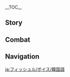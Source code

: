 {{CharacterTabs}}
{{LanguageTabs}}
{{Stub|1={{Meta/VO|tl=1|rm=1|Korean}}<br>Check Korean romanization for: ''Good Morning: Greet Oz''}}
__TOC__
==Story==
{{VO/Story
|character           = Fischl
|language            = ko
|name                = 피슬

|vo_01_01_title      = 첫 만남…
|vo_01_01_subtitle   = Hello
|vo_01_01_file       = VO_{language}{character} Hello.ogg
|vo_01_01_tx         = '''피슬:''' 난 단죄의 황녀, 피슬. 운명의 부름을 받고 이곳에 강림했노라&mdash;&mdash;응? 너도 이세계의 여행자야…? 좋아, 나와의 동행을 허락하도록 하지<br /><!--
                    -->'''오즈:''' 「안녕, 만나서 반가워」라고 하십니다
|vo_01_01_rm         = '''Piseul:''' Nan danjoe-ui hwangnyeo, Piseul. Unmyeong-ui bureumeul batgo itose gangrilhaetnora{{lmdash}} Eung? Neodo "Isegye"ui yeohaengjaya...? Joa, nawa-ui donghaeng'eul heorakhadorok haji<br /><!--
                    -->'''Ojeu:''' "Annyeong, mannaseo bangawo"rago hasipnida
|vo_01_01_tl         = 

|vo_02_01_title      = 잡담・운명의 속삭임
|vo_02_01_subtitle   = Chat: Whispers of Destiny
|vo_02_01_file       = VO_{language}{character} Chat - Whispers of Destiny.ogg
|vo_02_01_tx         = 운명의 속삭임이 나의 존귀한 이름을 부르는 게 들리는군…
|vo_02_01_rm         = Unmyeong-ui soksagimi naui jongwihan ireumeul bureuneun ge deullineungun...
|vo_02_01_tl         = 

|vo_02_02_title      = 잡담・천지창조
|vo_02_02_subtitle   = Chat: Creation of the World
|vo_02_02_file       = VO_{language}{character} Chat - Creation of the World.ogg
|vo_02_02_tx         = 훗, 이 황녀의 영광스러운 빛으로 천지를 비추겠노라
|vo_02_02_rm         = Hut, i hwangnyeo-ui yeonggwangseureoun bicheuro cheonjireul bichugetnora
|vo_02_02_tl         = 

|vo_02_03_title      = 잡담・저편의 사람
|vo_02_03_subtitle   = Chat: One From the Beyond
|vo_02_03_file       = VO_{language}{character} Chat - One From the Beyond.ogg
|vo_02_03_tx         = '''피슬:''' 먼 곳에 있는 수행원들은 잘 있는지…<br /><!--
                    -->'''오즈:''' 모험가 길드의 모두는 걱정하실 필요 없습니다
|vo_02_03_rm         = '''Piseul:''' Meon gose itneun suhaeng'wondeureun jal itneunji...<br /><!--
                    -->'''Ojeu:''' Moheomga gildeu-ui moduneun geokjeonghasil piryo eopseupnida
|vo_02_03_tl         = 

<!-- Weather -->
|vo_03_01_title      = 비가 그친 후…
|vo_03_01_subtitle   = After the Rain
|vo_03_01_file       = VO_{language}{character} After the Rain.ogg
|vo_03_01_tx         = 하늘이 맑아졌나. 기분이 좋… 에헴, 비가 갠 뒤의 청랑한 경색은 마치 운명의 전환점과도 같구나! 즐겁도다!
|vo_03_01_rm         = Haneuri malgajyeotna. Gibuni jot... Ehem, biga gaen dwi-ui cheongranghan gyeongsaegeun machi unmyeong-ui jeonhwanjeomgwado gatguna! Jeulgeopdoda!
|vo_03_01_tl         = 

|vo_03_02_title      = 번개가 칠 때…
|vo_03_02_subtitle   = When Thunder Strikes
|vo_03_02_file       = VO_{language}{character} When Thunder Strikes.ogg
|vo_03_02_tx         = '''피슬:''' 아아, 저 운명을 알리는 신성한 심판의 번개를 봐…<br /><!--
                    -->'''오즈:''' 그러고 보니, 아직 안 걷은 빨래가 있었죠?<br /><!--
                    -->'''피슬:''' 엑?!
|vo_03_02_rm         = '''Piseul:''' <!--Aa, jeo unmyeong'eul allineun sinseonghan beongaereul bwa...--><br /><!--
                    -->'''Ojeu:''' Geureogo boni, ajik an geodeun ppallaega isseotjyo?<br /><!--
                    -->'''Piseul:''' Ek?!
|vo_03_02_tl         = 

|vo_03_03_title      = 눈이 올 때…
|vo_03_03_subtitle   = When It Snows
|vo_03_03_file       = VO_{language}{character} When It Snows.ogg
|vo_03_03_tx         = '''피슬:''' 훗, 좋은 광경이군. 마치 「그 세계」에서 황녀의 앞에서 말라버린 죄인의 피와 눈물 같군&mdash;&mdash;에&mdash;&mdash;에취!<br /><!--
                    -->'''오즈:''' 아가씨 앞에선 죄인의 콧물도 말라버리겠군요<br /><!--
                    -->'''피슬:''' 오즈&mdash;&mdash;에, 에취!
|vo_03_03_rm         = '''Piseul:''' Hut, joeun gwanggyeong'igun. Machi "Geu Segye"eseo hwangnyeo-ui apeseo mallabeorin joein-ui pwa nunmul gatgun{{lmdash}} E{{lmdash}}Echwi!<br /><!--
                    -->'''Ojeu:''' Agassi apeseon joein-ui kotmuldo mallabeorigetgunyo<br /><!--
                    -->'''Piseul:''' Ojeu{{lmdash}} E, echwi!
|vo_03_03_tl         = 

|vo_03_04_title      = 햇살이 좋을 때…
|vo_03_04_subtitle   = When the Sun Is Out
|vo_03_04_file       = VO_{language}{character} When the Sun Is Out.ogg
|vo_03_04_tx         = '''피슬:''' 오즈, 나의 권속이여…<br /><!--
                    -->'''오즈:''' 음? 갑자기 왜 그러시는&mdash;&mdash;<br /><!--
                    -->'''피슬:''' 내 황녀의 이름과 네 축복의 날개로 온 우주의 해와 달을 가려 영원한 어둠의 밤을 가져오거라<br /><!--
                    -->'''오즈:''' 남에게 그런 걸 억지로 강요하지 마세요!
|vo_03_04_rm         = '''Piseul:''' Ojeu, naui gwonsogiyeo...<br /><!--
                    -->'''Ojeu:''' Eum? Gapjagi wae geureosi{{lmdash}}<br /><!--
                    -->'''Piseul:''' Nae hwangnyeo-ui ireumgwa ne chukbogui nalgaero on uju-ui haewa dareul garyeo yeong'wonhan eodumui bameul gajyeo'ogeora<br /><!--
                    -->'''Ojeu:''' Namege geureon geol eokjiro gang'yohaji maseyo!
|vo_03_04_tl         = 

|vo_04_01_title      = 아침 인사・피슬에게
|vo_04_01_subtitle   = Good Morning: Greet Fischl
|vo_04_01_file       = VO_{language}{character} Good Morning - Greet Fischl.ogg
|vo_04_01_tx         = 낮과 밤, 시간과 공간은 전부 허상일 뿐. 운명의 유대가 널 다시금 나의 영원한 밤으로 이끌었구나
|vo_04_01_rm         = Natgwa bam, sigangwa gongganeun jeonbu heosang'il ppun. Unmyeong-ui yudaega neol dasigeum naui yeong'wonhan bameuro ikkeureotguna
|vo_04_01_tl         = 

|vo_04_02_title      = 아침 인사・오즈에게
|vo_04_02_subtitle   = Good Morning: Greet Oz
|vo_04_02_file       = VO_{language}{character} Good Morning - Greet Oz.ogg
|vo_04_02_tx         = '''오즈:''' 좋은 아침입니다! 당신이 온다고 해서 아가씨께서 아침 식사를 준비하고 계십니다…<br /><!--
                    -->'''피슬:''' 오즈! …크, 크흠. 무슨 일로 왔지?
|vo_04_02_rm         = '''Ojeu:''' Joeun achimipnida! Dangsini ondago haeseo agassikkeseo achim siksareul junbihago gyesipnida...<br /><!--
                    -->'''Piseul:''' Ojeu! ...Keu, keuheum. Museun illo watji?
|vo_04_02_tl         = 

|vo_04_03_title      = 점심 인사…
|vo_04_03_subtitle   = Good Afternoon
|vo_04_03_file       = VO_{language}{character} Good Afternoon.ogg
|vo_04_03_tx         = 아무리 귀한 황녀의 몸이지만, 이런 시간엔 잠이 오기 마련이야…
|vo_04_03_rm         = amuri gwihan hwangnyeo-ui momijiman, ireon siganen jami ogi maryeoniya...
|vo_04_03_tl         = 

|vo_04_04_title      = 저녁 인사…
|vo_04_04_subtitle   = Good Evening
|vo_04_04_file       = VO_{language}{character} Good Evening.ogg
|vo_04_04_tx         = '''피슬:''' 창공의 별빛, 그건 모두 오즈가 무한한 밤하늘에 쪼아낸 구멍들이지<br /><!--
                    -->'''오즈:''' 그럴 리 없잖습니까!
|vo_04_04_rm         = '''Piseul:''' Changgong-ui byeolgit, geugeon modu Ojeuga muhanhan bamhaneure jjoanaen gumeongdeuriji<br /><!--
                    -->'''Ojeu:''' Geureol ri eopjjanseupnikka!
|vo_04_04_tl         = 

|vo_04_05_title      = 굿나잇…
|vo_04_05_subtitle   = Good Night
|vo_04_05_file       = VO_{language}{character} Good Night.ogg
|vo_04_05_tx         = '''피슬:''' 넌 꿈을 꾸지 않는 평안하고 깊은 잠에 빠질 것이다. 감히 유야 정토의 축복을 받은 자를 건드리려는 악몽은 없겠지만…<br /><!--
                    -->'''오즈:''' 「잘 자」라고 하십니다
|vo_04_05_rm         = '''Piseul:''' Neon kkumeul kkuji anneun pyeong'anhago gipeun jame ppajil geosida. Gamhi Yuya Jeongto-ui chukbogeul badeun jareul geondeuriryeoneun akmong'eun eopgetjiman...<br /><!--
                    -->'''Ojeu:''' "Jal ja"rago hasipnida
|vo_04_05_tl         = 

|vo_05_01_title      = 피슬 자신에 대해・단죄의 황녀
|vo_05_01_subtitle   = About {character}: Prinzessin der Verurteilung
|vo_05_01_file       = VO_{language}{character} About {character} - Prinzessin der Verurteilung.ogg
|vo_05_01_tx         = '''피슬:''' 나? 훗, 잘 기억해 둬. 난 유야 정토의 주인이자 단죄의 황녀인 피슬. 세상의 모든 죄악을 심판하고, 모든 진리를 꿰뚫어 보지<br /><!--
                    -->'''오즈:''' 그러니까 모험가 길드의 조사 요원이십니다<br /><!--
                    -->'''피슬:''' …그건 그냥 피상적인 겉모습일 뿐이야!
|vo_05_01_rm         = '''Piseul:''' Na? Hut, jal gieokhae dwo. Nan Yuya Jeongto-ui juinija danjoe-ui hwangnyeoin Piseul. Sesang-ui moden joeageul simpanhago, modeun jinrireul kkwettureo boji<br /><!--
                    -->'''Ojeu:''' Geureonikka moheomga gildeu-ui josa yowonisipnida<br /><!--
                    -->'''Piseul:''' ...Geugeon geunyang pisangjeogin geotmoseubil ppuniya!
|vo_05_01_tl         = 

|vo_06_01_title      = 우리에 대해・이 땅에 강림한 자
|vo_06_01_subtitle   = About Us: Beings Who Descended Upon This World
|vo_06_01_file       = VO_{language}{character} About Us - Beings Who Descended Upon This World.ogg
|vo_06_01_tx         = 너와 난 모두 이세계의 여행자. 틀림없어. 여기서 만난 건 분명 운명의 이끌림일 거야
|vo_06_01_rm         = Neowa nan modu isegye-ui yeohaengja. Teullimeopsseo. Yeogiseo mannan geon bunmyeong unmyeong-ui ikkeullimil geoya
|vo_06_01_tl         = 

|vo_06_02_title      = 우리에 대해・세계를 떨군 야수
|vo_06_02_subtitle   = About Us: Shooting Down the World Beast
|vo_06_02_friendship = 6
|vo_06_02_file       = VO_{language}{character} About Us - Shooting Down the World Beast.ogg
|vo_06_02_tx         = 무슨 고민이라도 있나…? 여행자여, 걱정할 필요 없다. 왜냐하면, 난 나의 왼쪽 눈, 이 인과의 실을 꿰뚫어 보는 「단죄의 눈」으로 너의 운명을 수호할 것이고, 천 가지 세계의 적멸을 지켜봐 온 오즈의 까마귀의 눈으로 너의 가는 길을 지켜볼 것이기 때문이다. 「세계」라는 이름의 흉악한 밤의 짐승이 너의 꿈을 노린다면, 내가 단죄의 성활로 그것을 맞혀 떨어뜨리겠다!
|vo_06_02_rm         = <!--Museun gominirado itna...? Yeohaengjayeo, geokjeonghal piryo eopda. Waenyahamyeon, nan na-ui oenjjok nun, i ingwa-ui sireul kkwettureo boneun "Danjoe-ui Nun"euro neo-ui unmyeong'eul suhohal geosigo; cheon gaji segye-ui jeokmyeoreul jikyeobwa on Ojeu-ui kkamagwi-ui nuneuro neo-ui ganeun gireul jikyeobol geosigi ttaemunida!-->
|vo_06_02_tl         = 

|vo_06_03_title      = 우리에 대해・중요한 사람
|vo_06_03_subtitle   = About Us: Ones Dear to Heart
|vo_06_03_friendship = 6
|vo_06_03_file       = VO_{language}{character} About Us - Ones Dear to Heart.ogg
|vo_06_03_tx         = '''피슬:''' 오즈, 나의 벗이여… 황녀인 나처럼 이 세계에 속하지 않는 여행자를 만났다는 건… 잔혹한 운명조차도 나의 죄악으로 가득한 혈통을 향해 웃음을 지은 거겠지? 내 운명, 벗어날 수 없는 「현실」일지라도…<br /><!--
                    -->'''오즈:''' 아아, 저도 압니다. 그 여행자라면, 무슨 일이 있어도 결코 아가씨를 포기하지 않겠죠
|vo_06_03_rm         = '''Piseul:''' Ojeu, na-ui beosiyeo... Hwangnyeoin nacheoreom i segye'e sokhaji anneun yeohaengjareul mannatdaneun geon... janhokhan unmyeongjochado na-ui joeageuro gadeukhan hyeoltong'eul hyanghae useumeul jieun geogetji? Nae unmyeong, beoseonal su eopneun "Hyeonsil"iljirado...<br /><!--
                    -->'''Ojeu:''' Aa, jeodo apnida. Geu yeohaengjaramyeon, museun iri isseodo gyeolko agassireul pogihaji anketjyo
|vo_06_03_tl         = 

|vo_06_04_title      = 우리에 대해・수호
|vo_06_04_subtitle   = About Us: Standing Watch
|vo_06_04_friendship = 6
|vo_06_04_tx         = {{A|VO KO Fischl About Us - Standing Watch (A).ogg}} {{A|VO KO Fischl About Us - Standing Watch (B).ogg}} '''피슬:''' 오즈발도・흐라프나바인스, 유야 정토의 주인이자 단죄의 황녀인 나를 위해 목숨을 바칠 각오를 하고, 기구한 {{MC|그|그녀}}의 운명을 수호해라<br /><!--
                    -->'''오즈:''' 멋대로 제 목숨을 걸지 말아 주세요!
|vo_06_04_rm         = '''Piseul:''' <!--Ojeubaldo Heurapeunabainseu, Yuya Jeongto-ui juinija danjoe-ui hwangnyeoin nareul wihae moksumeul bachil gagoreul hago, giguhan {{MC|geu|geunyeo|mc=1}}-ui unmyeong'eul suhohaera--><br /><!--
                    -->'''Ojeu:''' Meotdaero je moksumeul geolji mara juseyo!
|vo_06_04_tl         = 

|vo_07_01_title      = 「신의 눈」에 대해…
|vo_07_01_subtitle   = About the [[Vision]]
|vo_07_01_friendship = 4
|vo_07_01_file       = VO_{language}{character} About the Vision.ogg
|vo_07_01_tx         = 응? 이 「심연색의 신비로운 구슬」 말이야? 이건 우리 일족이 사용하던 도구야. 무례한 자들에게 황녀의 단죄를 내릴 수 있게 하지. 이 황무지 세계에 떨어졌어도 내 황족의 피와 숭고한 영혼을 따라 날 찾아왔어. 이게 바로 끊을 수 없는 인과인 걸까…
|vo_07_01_rm         = Eung? I "Simyeonsaek-ui Sinbiroun Guseul" mariya? Igeon uri iljogi sayonghadeon doguya. Muryehan jadeurege hwangnyeo-ui danjoereul naeril su itge haji. I hwangmuji segye'e tteoreojyeosseodo nae hwangjok-ui piwa sunggohan yeonghoneul ttara nal chajawasseo. Ige baro kkeuneul su eopneun ingwain geolkka...
|vo_07_01_tl         = 

|vo_07_02_title      = 하고 싶은 이야기…
|vo_07_02_subtitle   = Something to Share
|vo_07_02_file       = VO_{language}{character} Something to Share.ogg
|vo_07_02_tx         = '''피슬:''' 그럼, 이 세계의 역법으로 계산하면 난 3000세가 되겠네. 물론, 흐르는 세월의 허상은 삼천 년 속세를 달관한 나에겐 아무런 의미가 없지만<br /><!--
                    -->'''오즈:''' 아가씨, 바텐더한테 그런 건 안 통합니다. 미성년자는 술을 마실 수 없다구요
|vo_07_02_rm         = '''Piseul:''' Geureom, i segye-ui yeokbeobeuro gyesanhamyeon nan samcheon-sega doegetne. Mullon, heureuneun sewore heosang'eun samcheon nyeon soksreul dalgwanhan naegen amureon uimiga eopjjiman<br /><!--
                    -->'''Ojeu:''' Agassi, batendeohante geureon geon an tonghapnida. Miseongnyeonjaneun sureul masil su eopdaguyo
|vo_07_02_tl         = 

|vo_07_03_title      = 흥미있는 일…
|vo_07_03_subtitle   = Interesting Things
|vo_07_03_file       = VO_{language}{character} Interesting Things.ogg
|vo_07_03_tx         = 오즈의 풀네임은 오즈발도・흐라프나바인스, 「그 세계」에서 세 우주의 별바다와 밤하늘을 지배하며, 그림자의 날개로 용맹하게 싸우다 죽은 자들의 영혼을 덮어주지. 참고로 그의 이름을 잘못 불렀다간 혀가 뽑히게 될 거야. 하지만 나는 황녀, 그리고 넌 내가 인정한 자, 그러니 우린 그냥 그를 편하게 오즈라고 부르면 돼
|vo_07_03_rm         = Ojeu-ui pulneimeun Ojeubaldo Heurapeunabainseu, "Geu Segye"eseo se uju-ui byeolbadawa bamhaneureul jibaehamyeo, geurimja-ui nalgaero yongmaenghage ssaudaga jugeun jadeure yeonghoneul deopeojuji. Chamgoro geu-ui ireumeul jalmot bulleotdagan hyeoga ppophige doel geoya. Hajiman naneun hwangnyeo, geurigo neon naega injeonghan ja, geureoni urin geunyang geureul pyeonhage Ojeurago bureumyeon dwae
|vo_07_03_tl         = 

|vo_08_01_title      = 베넷에 대해…
|vo_08_01_subtitle   = About [[Bennett]]
|vo_08_01_friendship = 4
|vo_08_01_file       = VO_{language}{character} About Bennett.ogg
|vo_08_01_tx         = '''피슬:''' 그 액운의 소년인가… 틀림없어, 내 「단죄의 눈」은 세상에 버려진 그의 슬픔을 직접 봤지<br /><!--
                    -->'''오즈:''' 그 운이 나쁜 녀석을 이대로 방치해 둘 순 없습니다
|vo_08_01_rm         = 
|vo_08_01_tl         = 

|vo_08_02_title      = 리사에 대해…
|vo_08_02_subtitle   = About [[Lisa]]
|vo_08_02_friendship = 4
|vo_08_02_file       = VO_{language}{character} About Lisa.ogg
|vo_08_02_tx         = '''피슬:''' 그 마녀 사서한테 온 우주의 지식이 담긴 보물 창고가 있어…. 만약 그녀의 신뢰를 얻는다면, 위대한 지혜를 얻을 수 있을 거야…<br /><!--
                    -->'''오즈:''' 「도서관의 책을 제때에 반납하기만 한다면, 언제든 책을 빌릴 수 있다」라고 하십니다
|vo_08_02_rm         = 
|vo_08_02_tl         = 

|vo_08_03_title      = 케이아에 대해…
|vo_08_03_subtitle   = About [[Kaeya]]
|vo_08_03_friendship = 4
|vo_08_03_file       = VO_{language}{character} About Kaeya.ogg
|vo_08_03_tx         = '''피슬:''' 간파할 수 없는 진실, 확언할 수 없는 인과, 허와 실이 교차하는 터무니없는 말들… 그 사람도 어쩌면 나와 같은 「마안」의 운명을 짊어졌을 수도…<br /><!--
                    -->'''오즈:''' 아니면 사실은 그냥 해적일 수도…?
|vo_08_03_rm         = 
|vo_08_03_tl         = 

|vo_08_04_title      = 모나에 대해…
|vo_08_04_subtitle   = About [[Mona]]
|vo_08_04_friendship = 4
|vo_08_04_file       = VO_{language}{character} About Mona.ogg
|vo_08_04_tx         = '''피슬:''' 아아, 그 「위대한 점성술사 모나」 …흥, 전에 이 황녀님의 운명을 염탐하려다 결국 온몸을 떨더군<br /><!--
                    -->'''오즈:''' 그 점성술사님은 웃음을 참느라 그랬던 겁니다. 간신히 참았죠
|vo_08_04_rm         = 
|vo_08_04_tl         = 

|vo_08_05_title      = 로자리아에 대해…
|vo_08_05_subtitle   = About [[Rosaria]]
|vo_08_05_friendship = 4
|vo_08_05_file       = VO_{language}{character} About Rosaria.ogg
|vo_08_05_tx         = '''피슬:''' 로자리아? 바람의 신을 믿는 충실하고 경건한 수녀인 것 같던데<br /><!--
                    -->'''오즈:''' 「충실하고」 「경건한」?<br /><!--
                    -->'''피슬:''' 그래. 한 번은 한밤중에 그녀가 누군가에게 「바람의 신 바토바스의 이름으로 명하노니, 죽어라」 같은 말을 한 걸 들었거든. 아마 기도를 하고 있던 게 아닐까?
|vo_08_05_rm         = 
|vo_08_05_tl         = 

|vo_09_01_title      = 피슬에 대해 알기・첫 번째
|vo_09_01_subtitle   = More About {character}: I
|vo_09_01_file       = VO_{language}{character} More About {character} - 01.ogg
|vo_09_01_tx         = 훗, 벌을 받아야 할 자를 단죄하고, 운명의 총애를 받는 자를 축성하고, 끝없는 유야 정토로 세상의 모든 용납되지 않는 꿈들을 받아들이는 것. 이게 바로 단죄의 황녀가 짊어져야 할 무거운 사명이다. 누구도 의심해서는 안 된다
|vo_09_01_rm         = 
|vo_09_01_tl         = 

|vo_09_02_title      = 피슬에 대해 알기・두 번째
|vo_09_02_subtitle   = More About {character}: II
|vo_09_02_friendship = 3
|vo_09_02_file       = VO_{language}{character} More About {character} - 02.ogg
|vo_09_02_tx         = 내 왼쪽 눈? 내 왼쪽 눈은 세상의 모든 진실을 꿰뚫어 보는 「단죄의 눈」이다. 왜 가렸는지는… 그렇다면, 이 세계와 저 멀리 있는 세계의 모든 진실을 모두 살필 수 있는 부담감과 아픔을, 너는 감당할 수 있겠나? 게다가 속세의 모든 망상과 거짓을 다 알면 얼마나 지루하겠어, 후후
|vo_09_02_rm         = 
|vo_09_02_tl         = 

|vo_09_03_title      = 피슬에 대해 알기・세 번째
|vo_09_03_subtitle   = More About {character}: III
|vo_09_03_friendship = 4
|vo_09_03_file       = VO_{language}{character} More About {character} - 03.ogg
|vo_09_03_tx         = '''피슬:''' 풍마룡? 이 황녀님의 궁전 마당에서나 키울 법한 레벨의 녀석이 이 세계에선 이렇게 큰 재앙을 가져왔다니. 흥, 쓸모없는 녀석들…<br /><!--
                    -->'''오즈:''' 아가씨, 말씀은 그렇게 하셔도 그때 당시엔 모두를 엄청나게 걱정하셨잖아요<br /><!--
                    -->'''피슬:''' 그, 그건 황녀로서 이 세상의 모든 살아있는 것들을 지켜야 하는 숭고한 책임이 있으니까…
|vo_09_03_rm         = 
|vo_09_03_tl         = 

|vo_09_04_title      = 피슬에 대해 알기・네 번째
|vo_09_04_subtitle   = More About {character}: IV
|vo_09_04_friendship = 5
|vo_09_04_file       = VO_{language}{character} More About {character} - 04.ogg
|vo_09_04_tx         = '''오즈:''' 아가씨를 다른 이름으로 부르는 사람들도 있지만, 저에게 생명과 힘을 나눠주신 분의 이름은 오직 「피슬」, 이 이름뿐입니다. 이 이름이야말로 아가씨의 운명과 어울리는 이름이니, 제발 틀리지 마시길…<br /><!--
                    -->'''피슬:''' 너희들 무슨 얘기를 하고 있지?<br /><!--
                    -->'''오즈:''' 바, 밤의 환상에 관해 얘기하고 있었어요! 그리고 단죄의 이름에 대해서도요!
|vo_09_04_rm         = 
|vo_09_04_tl         = 

|vo_09_05_title      = 피슬에 대해 알기・다섯 번째
|vo_09_05_subtitle   = More About {character}: V
|vo_09_05_friendship = 6
|vo_09_05_file       = VO_{language}{character} More About {character} - 05.ogg
|vo_09_05_tx         = 황녀가 단죄해야 할 것은 무엇인가? 그건 당연히 「운명을 거스르는 것」…왜냐하면, 바로 운명이 널…바로 운명이 너와 날 이 세계로 이끌어 인과를 뒤얽히게 한 것이다. 내, 내가 널 지켜주는 건, 단, 단지 운명의 계시록에 적혀있기 때문이다!
|vo_09_05_rm         = 
|vo_09_05_tl         = 

|vo_10_01_title      = 피슬의 취미・피슬에게 묻기
|vo_10_01_subtitle   = {character}'s Hobbies: Ask Fischl
|vo_10_01_file       = VO_{language}{character} Hobbies - Ask Fischl.ogg
|vo_10_01_tx         = 이 황녀님은 별들 사이를 질주하며 수많은 세계를 다녔어. 일만 가지 우주의 운명을 깨닫고 모든 영혼의 계시록을 통독했지
|vo_10_01_rm         = 
|vo_10_01_tl         = 

|vo_10_02_title      = 피슬의 취미・오즈에게 묻기
|vo_10_02_subtitle   = {character}'s Hobbies: Ask Oz
|vo_10_02_file       = VO_{language}{character} Hobbies - Ask Oz.ogg
|vo_10_02_tx         = '''오즈:''' 아가씨는 소설 읽는 걸 좋아합니다. 「오즈」, 이 이름도 아가씨가 소설에서 보고 지어주신 거죠. 휴…
|vo_10_02_rm         = 
|vo_10_02_tl         = 

|vo_10_03_title      = 피슬의 고민…
|vo_10_03_subtitle   = {character}'s Troubles
|vo_10_03_file       = VO_{language}{character} Troubles.ogg
|vo_10_03_tx         = 응? 이 황녀님을 성가시게 하는 일이 있냐고? 굳이 말하자면, 가끔 내 진짜 신분을 받아들이지 못하는 사람들이 있다는 거야. 하지만 상관없어, 고귀한 자는 고독한 법. 내가 이 숭고한 마음을 잃지만 않는다면…
|vo_10_03_rm         = 
|vo_10_03_tl         = 

|vo_10_04_title      = 좋아하는 음식…
|vo_10_04_subtitle   = Favorite Food
|vo_10_04_file       = VO_{language}{character} Favorite Food.ogg
|vo_10_04_tx         = '''피슬:''' 흥, 음식은 그저 범인(凡人)들의 육신을 속박하는 것일 뿐. 하지만 굳이 말하자면, 이 단죄의 황녀님에게 어울리는 건 죄인의 눈물과 거짓의 혀 정도라고 할 수 있지…<br /><!--
                    -->'''오즈:''' 아가씨께서 자주 만들어 드시는 「영원한 밤의 여름 궁전 토스트」가 아니고요?<br /><!--
                    -->'''피슬:''' &mdash;&mdash;그건 이 육신에 필요한 에너지를 채워주기 위한 것일 뿐이야!
|vo_10_04_rm         = 
|vo_10_04_tl         = 

|vo_10_05_title      = 싫어하는 음식…
|vo_10_05_subtitle   = Least Favorite Food
|vo_10_05_file       = VO_{language}{character} Least Favorite Food.ogg
|vo_10_05_tx         = '''오즈:''' 아가씨가 싫어하는 요리는 아마도 그거겠죠…<br /><!--
                    -->'''피슬:''' 그건가. 자연의 섭리를 거역하는 족쇄에 속박된 육체…<br /><!--
                    -->'''오즈:''' 다시는 저처럼 하늘을 날 수 없는…<br /><!--
                    -->'''피슬:''' 태어날 때부터 황족을 우러러보던 비천한 머리를 잃어버렸지. 마치 「그 세계」의 지옥이 떠오르는군. 그 이름은 바로…<br /><!--
                    -->'''오즈:''' 뭐였더라, 닭고기 스튜였었나?
|vo_10_05_rm         = 
|vo_10_05_tl         = 

<!-- Receiving a Gift -->
|vo_11_01_title      = 선물 획득・첫 번째
|vo_11_01_subtitle   = Receiving a Gift: I
|vo_11_01_file       = VO_{language}{character} Receiving a Gift - 01.ogg
|vo_11_01_tx         = '''피슬:''' 이 정도로 진귀한 요리는 망우의 수라간에 보내도 손색이 없을 것 같군<br /><!--
                    -->{{A|VO KO Oz Receiving a Gift - 01.ogg}} '''오즈:''' 아가씨께서 원하던 맛이라고 하십니다
|vo_11_01_rm         = 
|vo_11_01_tl         = 

|vo_11_02_title      = 선물 획득・두 번째
|vo_11_02_subtitle   = Receiving a Gift: II
|vo_11_02_file       = VO_{language}{character} Receiving a Gift - 02.ogg
|vo_11_02_tx         = '''피슬:''' 세계의 야수를 물리치기 위해선 세속의 욕망을 떨쳐내고 운명으로 향하는 길을 엮어야 하지<br /><!--
                    -->{{A|VO KO Oz Receiving a Gift - 02.ogg}} '''오즈:''' 하지만 조금 전, 맛있게 드셨지 않습니까?
|vo_11_02_rm         = 
|vo_11_02_tl         = 

|vo_11_03_title      = 선물 획득・세 번째
|vo_11_03_subtitle   = Receiving a Gift: III
|vo_11_03_file       = VO_{language}{character} Receiving a Gift - 03.ogg
|vo_11_03_tx         = '''피슬:''' 어째서 황폐함과 파멸을 본 황녀 앞에 드러내는 거지?<br /><!--
                    -->{{A|VO KO Oz Receiving a Gift - 03.ogg}} '''오즈:''' 죄송하지만, 아가씨께서 이 요리는 별로라고 하십니다
|vo_11_03_rm         = 
|vo_11_03_tl         = 

|vo_12_01_title      = 생일…
|vo_12_01_subtitle   = Birthday
|vo_12_01_file       = VO_{language}{character} Birthday.ogg
|vo_12_01_tx         = '''피슬:''' 흥흥, 오늘은 너의 운명의 날이니 그냥 보고만 있을 순 없지. 자, 말해봐! 이 그윽하고 타락한 세계에서, 너의 보잘것없고 짧은 인생에서 꼭 이루고 싶은 소원이 있다면 얼마든지 본 황녀에게 들려주거라! 음… 아무리 어려운…<br /><!--
                    -->'''오즈:''' 「생일 축하합니다, 만약 갖고 싶으신 게 있다면. 아가씨가…」<br /><!--
                    -->'''피슬:''' 오즈! 쓸데없는 말 하지 마!
|vo_12_01_rm         = 
|vo_12_01_tl         = 

|vo_13_01_title      = 돌파의 느낌・기
|vo_13_01_subtitle   = Feelings About Ascension: Intro
|vo_13_01_ascension  = 1
|vo_13_01_file       = VO_{language}{character} Feelings About Ascension - 01.ogg
|vo_13_01_tx         = '''피슬:''' 칠야의 마법 화살… 그가 소리 높여 나의 축복받은 이름을 부르며 죄를 벌하는 푸른 자색 뇌광으로 운명의 적을 쏘아 떨어뜨려 달라고 하는구나!<br /><!--
                    -->'''오즈:''' 위대하십니다! 저녁 식사를 고려한다면, 화살로 비둘기를 쏘아 떨어뜨린다면 더 좋겠군요
|vo_13_01_rm         = '''Piseul:''' Chirya-ui mabeop hwasal... geuga sori nopyeo na-ui chukbokbadeun ireumeul bureumyeo joereul beolhaneun pureun jasaek noegwang'euro unmyeong-ui jeogeul ssoa tteoreotteuryeo dallago haneunguna!<br /><!--
                    -->'''Ojeu:''' Widaehasipnida! Jeonyeok siksareul goryeohandamyeon, hwasallo bidulgireul ssoa tteoreotteurindamyeon deo joketgunyo
|vo_13_01_tl         = 
|vo_13_02_title      = 돌파의 느낌・승
|vo_13_02_subtitle   = Feelings About Ascension: Building Up
|vo_13_02_ascension  = 2
|vo_13_02_file       = VO_{language}{character} Feelings About Ascension - 02.ogg
|vo_13_02_tx         = '''피슬:''' 이것만 있다면 단죄 황녀의 위엄으로 「현실」이라는 운명의 적을 쓰러트릴 수 있겠지<br /><!--
                    -->'''오즈:''' 길드의 의뢰를 더 잘 완수할 수 있겠네요
|vo_13_02_rm         = '''Piseul:''' Igeotman itdamyeon danjoe hwangnyeo-ui wieomeuro "Hyeonsil"iraneun unmyeong-ui jeogeul sseureoteuril su itgetji<br /><!--
                    -->'''Ojeu:''' Gildeu-ui uiroereul deo jal wansuhal su itgetneyo
|vo_13_02_tl         = 

|vo_13_03_title      = 돌파의 느낌・전
|vo_13_03_subtitle   = Feelings About Ascension: Climax
|vo_13_03_ascension  = 4
|vo_13_03_file       = VO_{language}{character} Feelings About Ascension - 03.ogg
|vo_13_03_tx         = 기뻐하라! 전율하라! 왜냐고 묻는다면, 유야 정토의 단죄 황녀가 이 왼쪽 눈으로 우주를 엮는 운명의 실을 똑똑히 보았기 때문이지!
|vo_13_03_rm         = <!--Gippeohara! Jeonyulhara! Waenyago mutneundamyeon, Yuya Jeongto-ui danjoe hwangnyeoga i oenjjok nuneuro ujureul yeokkneun unmyeong'eul sireul ttokttokhi boatgi ttaemuniji!-->
|vo_13_03_tl         = 

|vo_13_04_title      = 돌파의 느낌・결
|vo_13_04_subtitle   = Feelings About Ascension: Conclusion
|vo_13_04_ascension  = 6
|vo_13_04_file       = VO_{language}{character} Feelings About Ascension - 04.ogg
|vo_13_04_tx         = 이 세계에 와서 잃은 힘이 절반은 회복된 것 같군. 흥흥흥, 심판을 내릴 때가 곧… 아아, 너무 걱정할 필요 없어. 종말의 순간, 내가 이 세계에 심판의 번개를 내려도 넌 다치지 않을 거야. 왜냐하면 넌 나의 축복을 받은 사람이니까
|vo_13_04_rm         = I segye'e waseo ireun himi jeolbaneun hoebokdoen geot gatgun. Heungheungheung, simpaneul naeril ttaega got... Aa, neomu geokjeonghal piryo eopsseo. Jongmare sungan, naega i segye'e simpanui beongaereul naeryeodo neon dachiji aneul geoya. Waenyahamyeon neon na-ui chukbogeul badeun saraminikka
|vo_13_04_tl         = 
}}

==Combat==
{{Combat VO
|character           = Fischl
|language            = ko

|skill_1_tx          = 단죄의 이름으로!
|skill_1_rm          = Danjoe-ui ireumeuro!
|skill_1_tl          = In the name of the Punish!
|skill_2_tx          = 나와라, 오즈!
|skill_2_rm          = Nawara, Ojeu!
|skill_2_tl          = Rise, Oz!
|skill_3_tx          = ''(Resummon)'' 내 부름에 답하거라!
|skill_3_rm          = Nae bureume dapageora!
|skill_3_tl          = Respond my call!
|skill_4_tx          = ''(Resummon)'' '''오즈:''' 또 시작이시군…
|skill_4_rm          = '''Ojeu:''' Tto sijagisigun...
|skill_4_tl          = '''Oz:''' Here we go again...

|burst_1_tx          = 칠흑의 날개여, 낮과 밤을 가르거라&mdash;&mdash;
|burst_1_rm          = Chilheuge nalgaeyeo, natkkwa bameul gareugeora{{lmdash}}
|burst_1_tl          = Wing of Darkness, Split the Day and Night&mdash;
|burst_2_tx          = 암야의 환상!
|burst_2_rm          = Amya-ui hwansang!
|burst_2_tl          = Fantasy of the Dark Night!
|burst_3_tx          = 레이븐, 어둠을 갈망하거라&mdash;&mdash;
|burst_3_rm          = Reibeun, eodumeul galmanghageora{{lmdash}}
|burst_3_tl          = Raven, Crave the Darkness&mdash;
|burst_4_tx          = '''오즈:''' 아가씨의 뜻대로!
|burst_4_rm          = '''Ojeu:''' Agassi-ui tteutttaero!
|burst_4_tl          = '''Oz:''' As you wish!
|burst_5_tx          = '''오즈:''' 암야의 환상!
|burst_5_rm          = '''Ojeu:''' Amya-ui hwansang!
|burst_5_tl          = '''Oz:''' Fantasy of the Dark Night!

|sprint-s_1_file     = Sprint Start 01,Sprint Start 02,Sprint Start 03

|glider_1_file       = Deploying Wind Glider 01,Deploying Wind Glider 02,Deploying Wind Glider 03

|chest_1_tx          = 운명이 날 이곳으로 이끌었다!
|chest_1_rm          = Unmyeong-i nal igoseuro ikkeureotta!
|chest_1_tl          = Fate brought me here!
|chest_2_tx          = 황폐한 세계에 이렇게 진귀한 보물이 있다니!
|chest_2_rm          = Hwangpyehan segye-e ireoke jin'gwihan bomuri itttani!
|chest_2_tl          = How could there be such a rare treasure in devastated world!
|chest_3_tx          = 하하하, 본 황녀의 축성의 이름을 크게 외치거라!
|chest_3_rm          = Hahaha, bon hwangnyeo-ui chukseong-ui ireumeul keuge oechigeora!
|chest_3_tl          = Hahaha, cry out my sanctified name!

|low-hp_1_tx         = 좀 더 진지해져야겠군, 흥
|low-hp_1_rm         = Jom deo jinjihaejeoyagetkkun, heung
|low-hp_1_tl         = I should be more serious, bah.
|low-hp_2_tx         = '''오즈:''' 만약 아가씨께서 쓰러지신다면, 전&mdash;&mdash;!
|low-hp_2_rm         = '''Ojeu:''' Manyak agassikkeseo sseureojisindamyeon, jeon{{lmdash}}!
|low-hp_2_tl         = '''Oz:''' If your high young lady will fall down, I&mdash;!
|low-hp_3_tx         = 황녀의 운명은 여기서 끝나지 않아…!
|low-hp_3_rm         = Hwangnyeo-ui unmyeong-eun yeogiseo kkeunnaji ana...!
|low-hp_3_tl         = Fate of Princess will not end in here...!

|ally-low-hp_1_tx    = 흥, 나한테 맡겨!
|ally-low-hp_1_tl    = 
|ally-low-hp_1_rm    = 
|ally-low-hp_2_tx    = '''오즈:''' 아가씨, 저기 좀 심상치 않아 보이는군요…
|ally-low-hp_2_tl    = 
|ally-low-hp_2_rm    = 

|fallen_1_tx         = 이 세계는 본 황녀를 용납하지 못하는 것인가…
|fallen_1_rm         = I segyeneun bon hwangnyeoreul yongnapaji motaneun geosin'ga...
|fallen_1_tl         = 
|fallen_2_tx         = 난 다시… 강림할 것이다…
|fallen_2_rm         = Nan dasi... gangnimal geosida...
|fallen_2_tl         = 
|fallen_3_tx         = '''오즈:''' 아가씨!…
|fallen_3_rm         = '''Ojeu:''' Agassi!...
|fallen_3_tl         = 

|hit-l_1_file        = Light Hit Taken 01,Light Hit Taken 02,Light Hit Taken 03,Light Hit Taken 04,Light Hit Taken 05,Light Hit Taken 06

|hit-h_1_tx          = 부, 불경한 놈!
|hit-h_1_rm          = <!--Bulgyeonghan nom!-->
|hit-h_1_tl          = 
|hit-h_2_file        = Heavy Hit Taken 03,Heavy Hit Taken 04,Heavy Hit Taken 05,Heavy Hit Taken 06

|join_1_tx           = 황녀의 이름으로!
|join_1_rm           = Hwangnyeo-ui ireumeuro!
|join_1_tl           = 
|join_2_tx           = '''피슬:''' 나의 강림을 찬양하라.<br />'''오즈:''' 위대하십니다!
|join_2_rm           = '''Piseul:''' Na-ui gangnimeul chanyanghara.<br />'''Ojeu:''' Widaehasimnida!
|join_2_tl           = 
|join_3_tx           = 네 운명은 이미 내 손안에 있다!
|join_3_rm           = Ne unmyeong-eun imi nae sonane ittta!
|join_3_tl           = 

|idle_1_file         = Standby 02
|idle_1_actual_tx    = 천지 우주를 창조하고, 에덴 땅을 가른 내가 바로 단죄의 황녀… 에헴!
|idle_1_actual_rm    = Cheonji ujureul changjohago, Eden ttang-eul gareun naega baro Danjoe-ui Hwangnyeo... ehem!
|idle_1_actual_tl    = 

|atk-l_1_file        = Light Attack 01,Light Attack 02,Light Attack 03,Light Attack 04,Light Attack 05,Light Attack 06,Light Attack 07

|atk-m_1_file        = Mid Attack 01,Mid Attack 02,Mid Attack 03

|atk-h_1_file        = Heavy Attack 01,Heavy Attack 02,Heavy Attack 03

|climb_1_file        = Climbing 01,Climbing 02,Climbing 03

|climb-b_1_file      = Climbing Breath 01,Climbing Breath 02,Climbing Breath 03

|jump_1_file         = Jumping 01,Jumping 02,Jumping 03,Jumping 04,Jumping 05
}}

==Navigation==
{{Character Navbox|link type=vo-ko}}

[[ja:フィッシュル/ボイス/韓国語]]